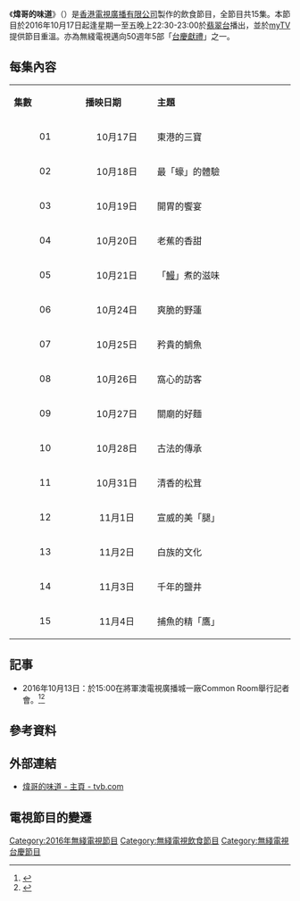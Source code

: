{{無綫節目
| 中文節目名=煒哥的味道
| 英文節目名=Wai Gor's Wok
| 圖片=
| 翡翠台首播日期=2016年10月17日－11月4日
| 翡翠台首播時間=逢星期一至五 22:30-23:00（連廣告）
| 監製=[[張志明_(監製)|張志明]]
| 編審=[[袁淑蓮|袁淑蓮]]
| 集數=15
| 類型=飲食節目
| 製作公司=[[香港|香港]][[電視廣播有限公司|電視廣播有限公司]]
| 外景={{TWN}}[[屏東縣|屏東]]、[[台南|台南]]、[[高雄|高雄]]<br/>{{CHN}}[[雲南|雲南]]
| 主持=[[陳煒|陳煒]]、[[衛志豪|衛志豪]]、[[泰臣_(藝人)|泰臣]]、[[張致恆|張致恆]]
| 主題曲=
| 作曲=
| 填词=
| 主唱=
| 旁白=
| 配音=
| 網頁=http://programme.tvb.com/foodandtravel/waigorswok
| 相關=
}}
《'''煒哥的味道'''》（{{lang-en|'''Wai Gor's Wok'''}}）是[[香港|香港]][[電視廣播有限公司|電視廣播有限公司]]製作的飲食節目，全節目共15集。本節目於2016年10月17日起逢星期一至五晚上22:30-23:00於[[翡翠台|翡翠台]]播出，並於[[myTV|myTV]]提供節目重溫。亦為無綫電視邁向50週年5部「[[無綫電視台慶相關活動|台慶獻禮]]」之一。

== 每集內容 ==
{|class="wikitable" style="width:60%; font-size: 14px;"
|- style="background:cornflowerblue; color:white" align=center
|style="width:5%"|'''集數'''||style="width:5%"|'''播映日期'''||style="width:10%"|'''主題'''
|-
|align=center| 01 ||align=center| 10月17日 ||東港的三寶 
|-
|align=center| 02 ||align=center| 10月18日 ||最「蠔」的體驗 
|-
|align=center| 03 ||align=center| 10月19日 ||開胃的饗宴 
|-
|align=center| 04 ||align=center| 10月20日 ||老蕉的香甜 
|-
|align=center| 05 ||align=center| 10月21日 ||「[[鱸鰻|鰻]]」煮的滋味 
|-
|align=center| 06 ||align=center| 10月24日 ||爽脆的野蓮 
|-
|align=center| 07 ||align=center| 10月25日 ||矜貴的鯛魚 
|-
|align=center| 08 ||align=center| 10月26日 ||窩心的訪客 
|-
|align=center| 09 ||align=center| 10月27日 ||關廟的好麵 
|-
|align=center| 10 ||align=center| 10月28日 ||古法的傳承 
|-
|align=center| 11 ||align=center| 10月31日 ||清香的松茸 
|-
|align=center| 12 ||align=center| 11月1日 ||宣威的美「腿」 
|-
|align=center| 13 ||align=center| 11月2日 ||白族的文化 
|-
|align=center| 14 ||align=center| 11月3日 ||千年的鹽井 
|-
|align=center| 15 ||align=center| 11月4日 ||捕魚的精「鷹」
|}

==記事==
*2016年10月13日：於15:00在將軍澳電視廣播城一廠Common Room舉行記者會。<ref>{{cite web|url=http://hk.on.cc/hk/bkn/cnt/entertainment/20161013/bkn-20161013170248245-1013_00862_001.html|title=讚陳煒煮嘢食叻　阮兆祥扭計要餵食|publisher=[[東方日報_(香港)|東網]]|date=2016年10月13日|access-date=2016年10月13日|archive-date=2019年12月2日|archive-url=https://web.archive.org/web/20191202082157/https://hk.on.cc/hk/bkn/cnt/entertainment/20161013/bkn-20161013170248245-1013_00862_001.html|dead-url=no}}</ref><ref>{{cite web|url=http://hk.on.cc/hk/bkn/cnt/entertainment/20161013/bkn-20161013162524143-1013_00862_001.html|title=狂敷面都冇用？陳煒呻拍外景曬到出斑|publisher=[[東方日報_(香港)|東網]]|date=2016年10月13日|access-date=2016年10月13日|archive-date=2019年12月4日|archive-url=https://web.archive.org/web/20191204164142/https://hk.on.cc/hk/bkn/cnt/entertainment/20161013/bkn-20161013162524143-1013_00862_001.html|dead-url=no}}</ref>

==參考資料==
{{reflist|2}}

==外部連結==
*[http://programme.tvb.com/foodandtravel/waigorswok/   煒哥的味道 - 主頁 - tvb.com] {{Wayback|url=http://programme.tvb.com/foodandtravel/waigorswok/ |date=20200127154509 }}

==電視節目的變遷==
{{電視節目的變遷
|電視台={{HK}}[[無綫電視|無綫電視]][[翡翠台|翡翠台]]
|播放檔次=星期一至五 22:30-23:00
|節目名稱=煒哥的味道<br/>（2016.10.17 - 2016.11.04）
|上一節目=[[你健康嗎？|你健康嗎？]]（Sr.2）<br/>（2016.09.26 - 2016.10.14）
|下一節目=[[関西攻略弐|関西攻略弐]]<br/>（2016.11.07 - 2016.11.18）
}}{{電視節目的變遷
|電視台={{HK}}[[無綫電視|無綫電視]][[翡翠台|翡翠台]]
|播放檔次=星期日 12:00-13:00
|節目名稱=煒哥的味道<br/>（第1-14集）<br/>（2018.12.16 - 2019.01.27）
|上一節目=[[阿爺廚房|阿爺廚房]]（Sr.1）<br/>（2018.09.30 - 2018.12.09）
|下一節目=[[肥媽新年新煮意|肥媽新年新煮意]]<br/>（第1-4集）<br/>（2019.02.03 - 2019.02.10）
}}

[[Category:2016年無綫電視節目|Category:2016年無綫電視節目]]
[[Category:無綫電視飲食節目|Category:無綫電視飲食節目]]
[[Category:無綫電視台慶節目|Category:無綫電視台慶節目]]